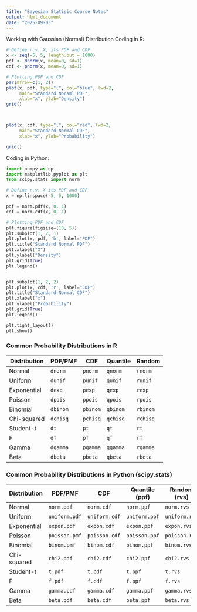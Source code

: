 ```yaml
---
title: "Bayesian Statisic Course Notes"
output: html_document
date: "2025-09-03"
---
```


Working with Gaussian  (Normal) Distribution
Coding in R:
```r
# Define r.v. X, its PDF and CDF
x <- seq(-5, 5, length.out = 1000)
pdf <- dnorm(x, mean=0, sd=1)
cdf <- pnorm(x, mean=0, sd=1)

# Plotting PDF and CDF
par(mfrow=c(1, 2))
plot(x, pdf, type="l", col="blue", lwd=2,
     main="Standard Noraml PDF",
     xlab="x", ylab="Density")
grid()



plot(x, cdf, type="l", col="red", lwd=2,
     main="Standard Normal CDF",
     xlab="x", ylab="Probability")

grid()

```

Coding in Python:
```python
import numpy as np
import matplotlib.pyplot as plt 
from scipy.stats import norm

# Define r.v. X its PDF and CDF
x = np.linspace(-5, 5, 1000)

pdf = norm.pdf(x, 0, 1)
cdf = norm.cdf(x, 0, 1)

# Plotting PDF and CDF
plt.figure(figsize=(10, 5))
plt.subplot(1, 2, 1)
plt.plot(x, pdf, 'b', label="PDF")
plt.title("Standard Normal PDF")
plt.xlabel("X")
plt.ylabel("Density")
plt.grid(True)
plt.legend()


plt.subplot(1, 2, 2)
plt.plot(x, cdf, 'r', label="CDF")
plt.title("Standard Normal CDF")
plt.xlabel("x")
plt.ylabel("Probability")
plt.grid(True)
plt.legend()

plt.tight_layout()
plt.show()
```

### Common Probability Distributions in R

| Distribution | PDF/PMF | CDF | Quantile | Random |
|--------------|---------|-----|----------|--------|
| Normal       | `dnorm`   | `pnorm`   | `qnorm`   | `rnorm`   |
| Uniform      | `dunif`   | `punif`   | `qunif`   | `runif`   |
| Exponential  | `dexp`    | `pexp`    | `qexp`    | `rexp`    |
| Poisson      | `dpois`   | `ppois`   | `qpois`   | `rpois`   |
| Binomial     | `dbinom`  | `pbinom`  | `qbinom`  | `rbinom`  |
| Chi-squared  | `dchisq`  | `pchisq`  | `qchisq`  | `rchisq`  |
| Student-t    | `dt`      | `pt`      | `qt`      | `rt`      |
| F            | `df`      | `pf`      | `qf`      | `rf`      |
| Gamma        | `dgamma`  | `pgamma`  | `qgamma`  | `rgamma`  |
| Beta         | `dbeta`   | `pbeta`   | `qbeta`   | `rbeta`   |



### Common Probability Distributions in Python (scipy.stats)

| Distribution | PDF/PMF        | CDF           | Quantile (ppf) | Random (rvs) |
|--------------|----------------|---------------|----------------|--------------|
| Normal       | `norm.pdf`     | `norm.cdf`    | `norm.ppf`     | `norm.rvs`   |
| Uniform      | `uniform.pdf`  | `uniform.cdf` | `uniform.ppf`  | `uniform.rvs`|
| Exponential  | `expon.pdf`    | `expon.cdf`   | `expon.ppf`    | `expon.rvs`  |
| Poisson      | `poisson.pmf`  | `poisson.cdf` | `poisson.ppf`  | `poisson.rvs`|
| Binomial     | `binom.pmf`    | `binom.cdf`   | `binom.ppf`    | `binom.rvs`  |
| Chi-squared  | `chi2.pdf`     | `chi2.cdf`    | `chi2.ppf`     | `chi2.rvs`   |
| Student-t    | `t.pdf`        | `t.cdf`       | `t.ppf`        | `t.rvs`      |
| F            | `f.pdf`        | `f.cdf`       | `f.ppf`        | `f.rvs`      |
| Gamma        | `gamma.pdf`    | `gamma.cdf`   | `gamma.ppf`    | `gamma.rvs`  |
| Beta         | `beta.pdf`     | `beta.cdf`    | `beta.ppf`     | `beta.rvs`   |

